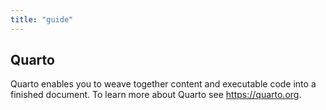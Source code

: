 ```yaml
---
title: "guide"
---
```


## Quarto

Quarto enables you to weave together content and executable code into a finished document. To learn more about Quarto see <https://quarto.org>.
